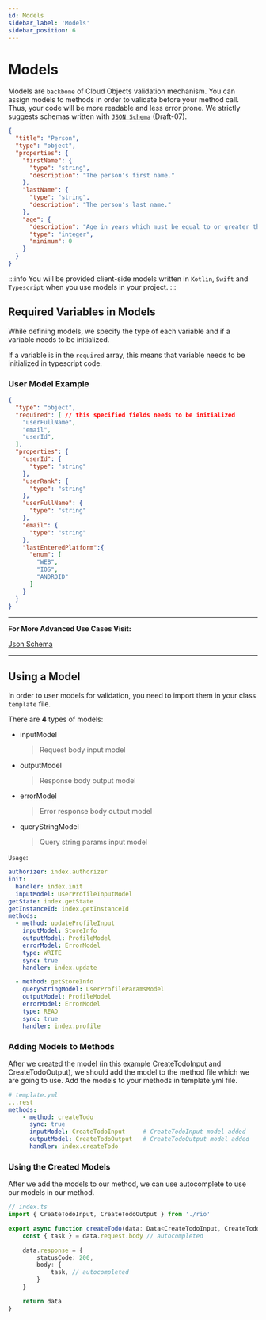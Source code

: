 ```yaml
---
id: Models
sidebar_label: 'Models'
sidebar_position: 6
---
```


# Models

Models are `backbone` of Cloud Objects validation mechanism. You can assign models to methods in order to validate before your method call. Thus, your code will be more readable and less error prone. We strictly suggests schemas written with [`JSON Schema`](https://json-schema.org/draft-07/json-schema-release-notes.html) (Draft-07).

```json title="models/Person.json"
{
  "title": "Person",
  "type": "object",
  "properties": {
    "firstName": {
      "type": "string",
      "description": "The person's first name."
    },
    "lastName": {
      "type": "string",
      "description": "The person's last name."
    },
    "age": {
      "description": "Age in years which must be equal to or greater than zero.",
      "type": "integer",
      "minimum": 0
    }
  }
}
```

:::info
You will be provided client-side models written in `Kotlin`, `Swift` and `Typescript` when you use models in your project.
:::

## Required Variables in Models

While defining models, we specify the type of each variable and if a variable needs to be initialized.

If a variable is in the `required` array, this means that variable needs to be initialized in typescript code.

### User Model Example
```json
{
  "type": "object",
  "required": [ // this specified fields needs to be initialized
    "userFullName", 
    "email",
    "userId",
  ],
  "properties": {
    "userId": {
      "type": "string"
    },
    "userRank": {
      "type": "string"
    },
    "userFullName": {
      "type": "string"
    },
    "email": {
      "type": "string"
    },
    "lastEnteredPlatform":{
      "enum": [
        "WEB",
        "IOS",
        "ANDROID"
      ]
    }
  }
}
```

---
**For More Advanced Use Cases Visit:**

[Json Schema](https://json-schema.org/)

---

## Using a Model

In order to user models for validation, you need to import them in your class `template` file.

There are **4** types of models:

- inputModel
  > Request body input model
- outputModel
  > Response body output model
- errorModel
  > Error response body output model
- queryStringModel
  > Query string params input model

`Usage`:

```yaml title="classes/User/template.yml"
authorizer: index.authorizer
init:
  handler: index.init
  inputModel: UserProfileInputModel
getState: index.getState
getInstanceId: index.getInstanceId
methods:
  - method: updateProfileInput
    inputModel: StoreInfo
    outputModel: ProfileModel
    errorModel: ErrorModel
    type: WRITE
    sync: true
    handler: index.update

  - method: getStoreInfo
    queryStringModel: UserProfileParamsModel
    outputModel: ProfileModel
    errorModel: ErrorModel
    type: READ
    sync: true
    handler: index.profile
```

### Adding Models to Methods
After we created the model (in this example CreateTodoInput and CreateTodoOutput), we should add the model to the method file which we are going to use. Add the models to your methods in template.yml file.   

```yaml
# template.yml
...rest
methods:
    - method: createTodo
      sync: true
      inputModel: CreateTodoInput     # CreateTodoInput model added
      outputModel: CreateTodoOutput   # CreateTodoOutput model added
      handler: index.createTodo
```

### Using the Created Models
After we add the models to our method, we can use autocomplete to use our models in our method.

```ts
// index.ts
import { CreateTodoInput, CreateTodoOutput } from './rio'

export async function createTodo(data: Data<CreateTodoInput, CreateTodoOutput>): Promise<StepResponse> {
    const { task } = data.request.body // autocompleted

    data.response = {
        statusCode: 200,
        body: {
            task, // autocompleted
        }
    }

    return data
}

```